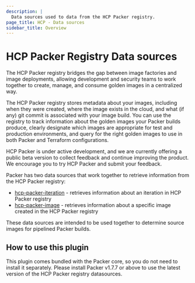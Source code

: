 ```yaml
---
description: |
  Data sources used to data from the HCP Packer registry.
page_title: HCP - Data sources
sidebar_title: Overview
---
```


<PluginTierLabel tier="official" isPageHeading />

# HCP Packer Registry Data sources

The HCP Packer registry bridges the gap between image factories and image
deployments, allowing development and security teams to work together to create,
manage, and consume golden images in a centralized way.

The HCP Packer registry stores metadata about your images, including when they
were created, where the image exists in the cloud, and what (if any) git commit
is associated with your image build. You can use the registry to track
information about the golden images your Packer builds produce, clearly
designate which images are appropriate for test and production environments,
and query for the right golden images to use in both Packer and Terraform
configurations.

HCP Packer is under active development, and we are currently offering a public
beta version to collect feedback and continue improving the product. We
encourage you to try HCP Packer and submit your feedback.

Packer has two data sources that work together to retrieve information from the
HCP Packer registry:

- [hcp-packer-iteration](/docs/datasources/hcp/hcp-packer-iteration) -
  retrieves information about an iteration in HCP Packer registry
- [hcp-packer-image](/docs/datasources/hcp/hcp-packer-image) - retrieves
  information about a specific image created in the HCP Packer registry

These data sources are intended to be used together to determine source images
for pipelined Packer builds.

## How to use this plugin

This plugin comes bundled with the Packer core, so you do not need to install
it separately. Please install Packer v1.7.7 or above to use the latest version
of the HCP Packer registry datasources.
